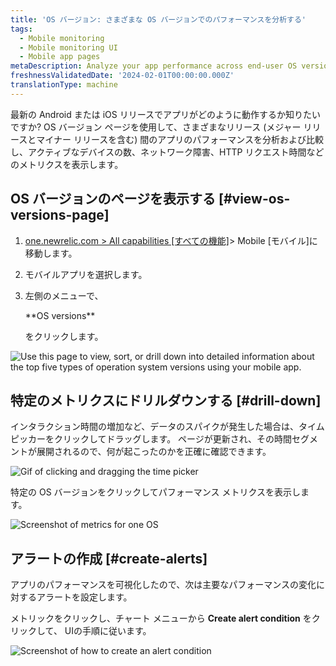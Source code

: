 ```yaml
---
title: 'OS バージョン: さまざまな OS バージョンでのパフォーマンスを分析する'
tags:
  - Mobile monitoring
  - Mobile monitoring UI
  - Mobile app pages
metaDescription: Analyze your app performance across end-user OS versions
freshnessValidatedDate: '2024-02-01T00:00:00.000Z'
translationType: machine
---
```


最新の Android または iOS リリースでアプリがどのように動作するか知りたいですか? OS バージョン ページを使用して、さまざまなリリース (メジャー リリースとマイナー リリースを含む) 間のアプリのパフォーマンスを分析および比較し、アクティブなデバイスの数、ネットワーク障害、HTTP リクエスト時間などのメトリクスを表示します。

## OS バージョンのページを表示する [#view-os-versions-page]

1. [one.newrelic.com > All capabilities \[すべての機能\]](https://one.newrelic.com/all-capabilities)> Mobile \[モバイル]に移動します。

2. モバイルアプリを選択します。

3. 左側のメニューで、

   <DNT>
     **OS versions**
   </DNT>

   をクリックします。

<img
  title="OS versions page"
  alt="Use this page to view, sort, or drill down into detailed information about the top five types of operation system versions using your mobile app."
  src="/images/mobile_screenshot-full_os-versions-summary.webp"
/>

## 特定のメトリクスにドリルダウンする [#drill-down]

インタラクション時間の増加など、データのスパイクが発生した場合は、タイムピッカーをクリックしてドラッグします。 ページが更新され、その時間セグメントが展開されるので、何が起こったのかを正確に確認できます。

<img
  title="Expand metric details"
  alt="Gif of clicking and dragging the time picker"
  src="/images/mobile_screenshot-full_Expand-metrics.gif"
/>

特定の OS バージョンをクリックしてパフォーマンス メトリクスを表示します。

<img
  title="Expand metric details for one OS"
  alt="Screenshot of metrics for one OS"
  src="/images/mobile_screenshot-full_Expand-metrics.webp"
/>

## アラートの作成 [#create-alerts]

アプリのパフォーマンスを可視化したので、次は主要なパフォーマンスの変化に対するアラートを設定します。

メトリックをクリックし、チャート メニューから <DNT>**Create alert condition**</DNT> をクリックして、 UIの手順に従います。

<img
  title="Create an alert condition"
  alt="Screenshot of how to create an alert condition"
  src="/images/mobile_screenshot-full_create-os-alert-condition.webp"
/>
